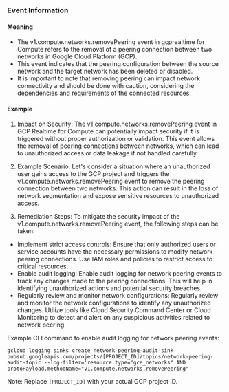 
### Event Information

#### Meaning

- The v1.compute.networks.removePeering event in gcprealtime for Compute refers to the removal of a peering connection between two networks in Google Cloud Platform (GCP).
- This event indicates that the peering configuration between the source network and the target network has been deleted or disabled.
- It is important to note that removing peering can impact network connectivity and should be done with caution, considering the dependencies and requirements of the connected resources.

#### Example

1. Impact on Security: The v1.compute.networks.removePeering event in GCP Realtime for Compute can potentially impact security if it is triggered without proper authorization or validation. This event allows the removal of peering connections between networks, which can lead to unauthorized access or data leakage if not handled carefully.

2. Example Scenario: Let's consider a situation where an unauthorized user gains access to the GCP project and triggers the v1.compute.networks.removePeering event to remove the peering connection between two networks. This action can result in the loss of network segmentation and expose sensitive resources to unauthorized access.

3. Remediation Steps: To mitigate the security impact of the v1.compute.networks.removePeering event, the following steps can be taken:

- Implement strict access controls: Ensure that only authorized users or service accounts have the necessary permissions to modify network peering connections. Use IAM roles and policies to restrict access to critical resources.
- Enable audit logging: Enable audit logging for network peering events to track any changes made to the peering connections. This will help in identifying unauthorized actions and potential security breaches.
- Regularly review and monitor network configurations: Regularly review and monitor the network configurations to identify any unauthorized changes. Utilize tools like Cloud Security Command Center or Cloud Monitoring to detect and alert on any suspicious activities related to network peering.

Example CLI command to enable audit logging for network peering events:
```
gcloud logging sinks create network-peering-audit-sink pubsub.googleapis.com/projects/[PROJECT_ID]/topics/network-peering-audit-topic --log-filter='resource.type="gce_networks" AND protoPayload.methodName="v1.compute.networks.removePeering"'
```

Note: Replace `[PROJECT_ID]` with your actual GCP project ID.

